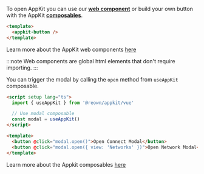 
To open AppKit you can use our [**web component**](../core/components.mdx) or build your own button with the AppKit [**composables**](../core/composables.mdx#useAppKit).

<Tabs>
<TabItem value="components" label="Web Components">

```html
<template>
  <appkit-button />
</template>
```

Learn more about the AppKit web components [here](../core/components.mdx)

:::note
Web components are global html elements that don't require importing.
:::

</TabItem>
<TabItem value="composables" label="Composables">

You can trigger the modal by calling the `open` method from `useAppKit` composable.

```html
<script setup lang="ts">
  import { useAppKit } from '@reown/appkit/vue'

  // Use modal composable
  const modal = useAppKit()
</script>

<template>
  <button @click="modal.open()">Open Connect Modal</button>
  <button @click="modal.open({ view: 'Networks' })">Open Network Modal</button>
</template>
```

Learn more about the Appkit composables [here](../core/composables.mdx)

</TabItem>
</Tabs>
